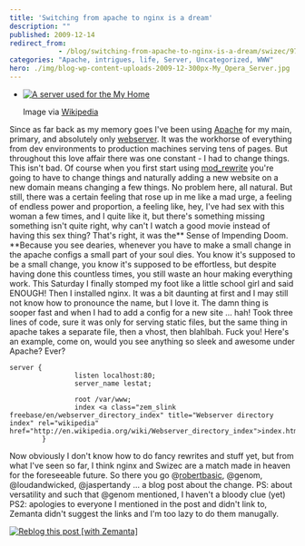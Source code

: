 ```yaml
---
title: 'Switching from apache to nginx is a dream'
description: ""
published: 2009-12-14
redirect_from: 
            - /blog/switching-from-apache-to-nginx-is-a-dream/swizec/978
categories: "Apache, intrigues, life, Server, Uncategorized, WWW"
hero: ./img/blog-wp-content-uploads-2009-12-300px-My_Opera_Server.jpg
---
```

- [![A server used for the My Home](./img/blog-wp-content-uploads-2009-12-300px-My_Opera_Server.jpg "A server used for the My Home")](http://commons.wikipedia.org/wiki/Image:My_Opera_Server.jpg)

  Image via [Wikipedia](http://commons.wikipedia.org/wiki/Image:My_Opera_Server.jpg)

Since as far back as my memory goes I&#x27;ve been using [Apache](http://en.wikipedia.org/wiki/Apache_HTTP_Server "Apache HTTP Server") for my main, primary, and absolutely only [webserver](http://en.wikipedia.org/wiki/Web_server "Web server"). It was the workhorse of everything from dev environments to production machines serving tens of pages. But throughout this love affair there was one constant - I had to change things. This isn&#x27;t bad. Of course when you first start using [mod_rewrite](http://en.wikipedia.org/wiki/Rewrite_engine "Rewrite engine") you&#x27;re going to have to change things and naturally adding a new website on a new domain means changing a few things. No problem here, all natural. But still, there was a certain feeling that rose up in me like a mad urge, a feeling of endless power and proportion, a feeling like, hey, I&#x27;ve had sex with this woman a few times, and I quite like it, but there&#x27;s something missing something isn&#x27;t quite right, why can&#x27;t I watch a good movie instead of having this sex thing? That&#x27;s right, it was the** Sense of Impending Doom. **Because you see dearies, whenever you have to make a small change in the apache configs a small part of your soul dies. You know it&#x27;s supposed to be a small change, you know it&#x27;s supposed to be effortless, but despite having done this countless times, you still waste an hour making everything work. This Saturday I finally stomped my foot like a little school girl and said ENOUGH! Then I installed nginx. It was a bit daunting at first and I may still not know how to pronounce the name, but I love it. The damn thing is sooper fast and when I had to add a config for a new site ... hah! Took three lines of code, sure it was only for serving static files, but the same thing in apache takes a separate file, then a vhost, then blahlbah. Fuck you! Here&#x27;s an example, come on, would you see anything so sleek and awesome under Apache? Ever?

```undefined
server {
                listen localhost:80;
                server_name lestat;

                root /var/www;
                index <a class="zem_slink freebase/en/webserver_directory_index" title="Webserver directory index" rel="wikipedia" href="http://en.wikipedia.org/wiki/Webserver_directory_index">index.html</a>;
        }
```

Now obviously I don&#x27;t know how to do fancy rewrites and stuff yet, but from what I&#x27;ve seen so far, I think nginx and Swizec are a match made in heaven for the foreseeable future. So there you go @[robertbasic](http://twitter.com/robertbasic "Robert Basic"), @genom, @loudandwicked, @jaspertandy ... a blog post about the change. PS: about versatility and such that @genom mentioned, I haven&#x27;t a bloody clue (yet) PS2: apologies to everyone I mentioned in the post and didn&#x27;t link to, Zemanta didn&#x27;t suggest the links and I&#x27;m too lazy to do them manugally.

[![Reblog this post [with Zemanta]](http://img.zemanta.com/reblog_e.png?x-id=03a978c3-1d04-49d7-a49a-ad4251933077)](http://reblog.zemanta.com/zemified/03a978c3-1d04-49d7-a49a-ad4251933077/ "Reblog this post [with Zemanta]")

